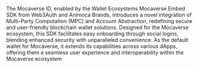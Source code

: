 The Mocaverse ID, enabled by the Wallet Ecosystems Mocaverse Embed SDK from Web3Auth and Animoca Brands, introduces a novel integration of Multi-Party
Computation (MPC) and Account Abstraction, redefining secure and user-friendly blockchain wallet solutions. Designed for the Mocaverse ecosystem, this
SDK facilitates easy onboarding through social logins, blending enhanced security with unparalleled convenience. As the default wallet for Mocaverse,
it extends its capabilities across various dApps, offering them a seamless user experience and interoperability within the Mocaverse ecosystem
